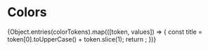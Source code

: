 
<Meta title="Design System/Tokens/Colors" />

# Colors

<ColorPalette>
  {Object.entries(colorTokens).map(([token, values]) => {
    const title = token[0].toUpperCase() + token.slice(1);
    return <ColorItem title={title} colors={values} />;
  })}
</ColorPalette>
